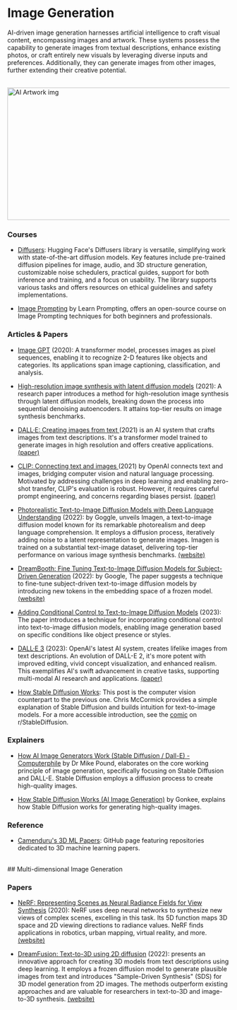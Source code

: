 # Image Generation

AI-driven image generation harnesses artificial intelligence to craft visual content, encompassing images and artwork. These systems possess the capability to generate images from textual descriptions, enhance existing photos, or craft entirely new visuals by leveraging diverse inputs and preferences. Additionally, they can generate images from other images, further extending their creative potential.

<br/>


<div style={{ position: "relative" }}>
  <Image
    src="/static/img/aiArtwork.png"
    alt="AI Artwork img"
    height="300"
    width="850"
    priority
  />
</div>

### Courses

- [Diffusers](https://huggingface.co/docs/diffusers/index): Hugging Face's Diffusers library is versatile, simplifying work with state-of-the-art diffusion models. Key features include pre-trained diffusion pipelines for image, audio, and 3D structure generation, customizable noise schedulers, practical guides, support for both inference and training, and a focus on usability. The library supports various tasks and offers resources on ethical guidelines and safety implementations.

- [Image Prompting](https://learnprompting.org/docs/category/%EF%B8%8F-image-prompting) by Learn Prompting, offers an open-source course on Image Prompting techniques for both beginners and professionals.

### Articles & Papers

- [Image GPT](https://openai.com/research/image-gpt) (2020): A transformer model, processes images as pixel sequences, enabling it to recognize 2-D features like objects and categories. Its applications span image captioning, classification, and analysis.

- [High-resolution image synthesis with latent diffusion models](https://arxiv.org/abs/2112.10752) (2021): A research paper introduces a method for high-resolution image synthesis through latent diffusion models, breaking down the process into sequential denoising autoencoders. It attains top-tier results on image synthesis benchmarks.

- [DALL·E: Creating images from text ](https://openai.com/research/dall-e) (2021) is an AI system that crafts images from text descriptions. It's a transformer model trained to generate images in high resolution and offers creative applications. [(paper)](https://arxiv.org/abs/2102.12092)

- [CLIP: Connecting text and images ](https://openai.com/research/clip) (2021) by OpenAI connects text and images, bridging computer vision and natural language processing. Motivated by addressing challenges in deep learning and enabling zero-shot transfer, CLIP's evaluation is robust. However, it requires careful prompt engineering, and concerns regarding biases persist. [(paper)](https://arxiv.org/abs/2103.00020)

- [Photorealistic Text-to-Image Diffusion Models with Deep Language Understanding](https://arxiv.org/abs/2205.11487) (2022): by Goggle, unveils Imagen, a text-to-image diffusion model known for its remarkable photorealism and deep language comprehension. It employs a diffusion process, iteratively adding noise to a latent representation to generate images. Imagen is trained on a substantial text-image dataset, delivering top-tier performance on various image synthesis benchmarks. [(website)](https://imagen.research.google/)

- [DreamBooth: Fine Tuning Text-to-Image Diffusion Models for Subject-Driven Generation](https://arxiv.org/abs/2208.12242) (2022): by Google, The paper suggests a technique to fine-tune subject-driven text-to-image diffusion models by introducing new tokens in the embedding space of a frozen model. [(website)](https://dreambooth.github.io/)

- [Adding Conditional Control to Text-to-Image Diffusion Models](https://arxiv.org/abs/2302.05543) (2023): The paper introduces a technique for incorporating conditional control into text-to-image diffusion models, enabling image generation based on specific conditions like object presence or styles.

- [DALL·E 3](https://openai.com/dall-e-3) (2023): OpenAI's latest AI system, creates lifelike images from text descriptions. An evolution of DALL-E 2, it's more potent with improved editing, vivid concept visualization, and enhanced realism. This exemplifies AI's swift advancement in creative tasks, supporting multi-modal AI research and applications. [(paper)](https://cdn.openai.com/papers/DALL_E_3_System_Card.pdf)

- [How Stable Diffusion Works](https://mccormickml.com/2022/12/21/how-stable-diffusion-works/): This post is the computer vision counterpart to the previous one. Chris McCormick provides a simple explanation of Stable Diffusion and builds intuition for text-to-image models. For a more accessible introduction, see the [comic](https://www.reddit.com/media?url=https%3A%2F%2Fexternal-preview.redd.it%2FnE6TYpCjGIUABsadDx__1XwRGp2NcMpPPeEXCmzDn14.png%3Fauto%3Dwebp%26s%3Dc8dd3db527223673ea61c09c08650de4196f617f) on r/StableDiffusion.

### Explainers

- [How AI Image Generators Work (Stable Diffusion / Dall-E) - Computerphile](https://www.youtube.com/watch?v=1CIpzeNxIhU&t=92s) by Dr Mike Pound, elaborates on the core working principle of image generation, specifically focusing on Stable Diffusion and DALL-E. Stable Diffusion employs a diffusion process to create high-quality images.

- [How Stable Diffusion Works (AI Image Generation)](https://www.youtube.com/watch?v=sFztPP9qPRc&t=427s) by Gonkee, explains how Stable Diffusion works for generating high-quality images.


### Reference

- [Camenduru's 3D ML Papers](https://github.com/camenduru#-3d-ml-papers): GitHub page featuring repositories dedicated to 3D machine learning papers.

<br />
## Multi-dimensional Image Generation

### Papers

- [NeRF: Representing Scenes as Neural Radiance Fields for View Synthesis](https://arxiv.org/abs/2003.08934) (2020): NeRF uses deep neural networks to synthesize new views of complex scenes, excelling in this task. Its 5D function maps 3D space and 2D viewing directions to radiance values. NeRF finds applications in robotics, urban mapping, virtual reality, and more. [(website)](https://www.matthewtancik.com/nerf)

- [DreamFusion: Text-to-3D using 2D diffusion](https://arxiv.org/pdf/2209.14988.pdf) (2022): presents an innovative approach for creating 3D models from text descriptions using deep learning. It employs a frozen diffusion model to generate plausible images from text and introduces "Sample-Driven Synthesis" (SDS) for 3D model generation from 2D images. The methods outperform existing approaches and are valuable for researchers in text-to-3D and image-to-3D synthesis. [(website)](https://dreamfusion3d.github.io/)
